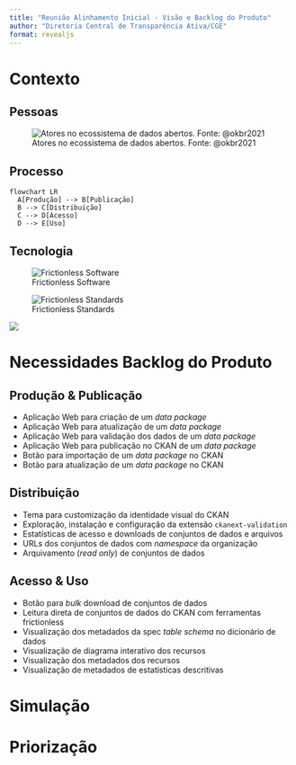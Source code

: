 ```yaml
---
title: "Reunião Alinhamento Inicial - Visão e Backlog do Produto"
author: "Diretoria Central de Transparência Ativa/CGE"
format: revealjs
---
```


# Contexto

## Pessoas

![Atores no ecossistema de dados abertos. Fonte: @okbr2021](static/20220503T210959.png){#fig-ecossistema-dados}

## Processo

```mermaid
flowchart LR
  A[Produção] --> B[Publicação]
  B --> C[Distribuição]
  C --> D[Acesso]
  D --> E[Uso]
```

## Tecnologia

::: {layout="[[40,-20,40], [100]]"}
![Frictionless Software](https://frictionlessdata.io/img/home/software.png)

![Frictionless Standards](https://frictionlessdata.io/img/home/standards.png)

![](https://ckan.org/static/img/logo.svg)
:::

# Necessidades Backlog do Produto

## Produção & Publicação

- Aplicação Web para criação de um _data package_ 
- Aplicação Web para atualização de um _data package_ 
- Aplicação Web para validação dos dados de um _data package_ 
- Aplicação Web para publicação no CKAN de um _data package_ 
- Botão para importação de um _data package_ no CKAN 
- Botão para atualização de um _data package_ no CKAN 

## Distribuição

- Tema para customização da identidade visual do CKAN 
- Exploração, instalação e configuração da extensão `ckanext-validation` 
- Estatísticas de acesso e downloads de conjuntos de dados e arquivos
- URLs dos conjuntos de dados com _namespace_ da organização
- Arquivamento (_read only_) de conjuntos de dados 

## Acesso & Uso

- Botão para _bulk_ download de conjuntos de dados
- Leitura direta de conjuntos de dados do CKAN com ferramentas frictionless
- Visualização dos metadados da spec _table schema_ no dicionário de dados
- Visualização de diagrama interativo dos recursos
- Visualização dos metadados dos recursos
- Visualização de metadados de estatísticas descritivas

# Simulação

# Priorização
